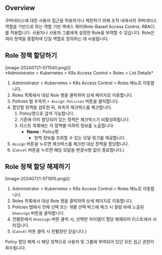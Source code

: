 
## Overview
쿠버네티스에 대한 사용자 접근을 허용하거나 제한하기 위해 조직 내에서의 쿠버네티스 역할을 기반으로 하는 역할 기반 액세스 제어(Role-Based Access Control, RBAC)를 적용합니다. 사용자나 사용자 그룹에게 설정한 Role을 부여할 수 있습니다. Role은 여러 정책을 종합하여 단일 역할로 정의하는 데 사용됩니다.



## Role 정책 할당하기
<p align="center">
<div>[image-20240721-071540.png]()</div>
*Administrator &gt; Kubernetes &gt; K8s Access Control &gt; Roles &gt; List Details*
</p>

1. Administrator &gt; Kubernetes &gt; K8s Access Control &gt; Roles 메뉴로 이동합니다.
2. Roles 목록에서 대상 Role 행을 클릭하여 상세 페이지로 이동합니다.
3. Policies 탭 우측의 `+ Assign Policies` 버튼을 클릭합니다.
4. 할당할 정책을 검토한 뒤, 좌측의 체크박스를 체크합니다.
    1. Policy명으로 검색 가능합니다.
    2. 기존에 이미 할당되어 있는 정책은 체크박스가 비활성화됩니다.
    3. 리스트 목록에는 각 정책별 이하의 정보를 노출합니다:
        * **Name**  : Policy명
            * 정책 정보를 조회할 수 있는 모달 링크를 제공합니다.
5. `Assign` 버튼을 누르면 체크박스를 체크한 대상 정책을 할당합니다.
6. (`Cancel` 버튼을 누르면 해당 모달을 변경사항 없이 종료합니다.)



## Role 정책 할당 해제하기
<p align="left">
<div>[image-20240721-071910.png]()</div>
</p>

1. Administrator &gt; Kubernetes &gt; K8s Access Control &gt; Roles 메뉴로 이동합니다.
2. Roles 목록에서 대상 Role 행을 클릭하여 상세 페이지로 이동합니다.
3. Policies 탭에서 전체 선택 또는 개별 선택 박스에 체크 시 컬럼 바에 노출된 `Unassign` 버튼을 클릭합니다.
4. 컨펌창에서 `Unassign` 버튼 클릭 시, 선택한 아이템이 할당 해제되어 리스트에서 사라집니다.
5. (`Cancel` 버튼 클릭 시 컨펌창만 닫습니다.)

<Callout type="important">
Policy 할당 해제 시 해당 정책으로 사용자 및 그룹에 부여되어 있던 모든 접근 권한이 회수됩니다. 
</Callout>
